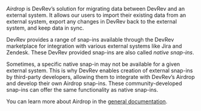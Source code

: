 _Airdrop_ is DevRev’s solution for migrating data between DevRev and an external system. 
It allows our users to import their existing data from an external system,
export any changes in DevRev back to the external system, and keep data in sync.

DevRev provides a range of snap-ins available through the DevRev marketplace for integration with
various external systems like Jira and Zendesk.
These DevRev provided snap-ins are also called _native snap-ins_.

Sometimes, a specific native snap-in may not be available for a given external system. 
This is why DevRev enables creation of external snap-ins by third-party developers,
allowing them to integrate with DevRev’s Airdrop and develop their own Airdrop snap-ins. 
These community-developed snap-ins can offer the same functionality as native snap-ins.

You can learn more about Airdrop in the [general documentation](https://docs.devrev.ai/import#airdrop-features).
